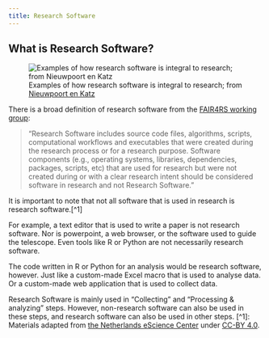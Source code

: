 ```yaml
---
title: Research Software
---
```


## What is Research Software?

![Examples of how research software is integral to research; from [Nieuwpoort en Katz](https://doi.org/10.54900/9akm9y5-5ject5y)](../public/what_is_researchsoftware.jpg)


There is a broad definition of research software from the [FAIR4RS working group](https://doi.org/10.5281/zenodo.5504015):

> "Research Software includes source code files, algorithms, scripts, computational workflows and executables that were created during the research process or for a research purpose. Software components (e.g., operating systems, libraries, dependencies, packages, scripts, etc) that are used for research but were not created during or with a clear research intent should be considered software in research and not Research Software."

It is important to note that not all software that is used in research is research software.[^1]

For example, a text editor that is used to write a paper is not research software. Nor is powerpoint, a web browser, or the software used to guide the telescope.
Even tools like R or Python are not necessarily research software.

The code written in R or Python for an analysis would be research software, however.
Just like a custom-made Excel macro that is used to analyse data. Or a custom-made web application that is used to collect data.

Research Software is mainly used in "Collecting" and "Processing & analyzing" steps. However, non-research software can also be used in these steps, and research software can also be used in other steps.
[^1]: Materials adapted from [the Netherlands eScience Center](https://esciencecenter-digital-skills.github.io/research-software-support) under [CC-BY 4.0](https://creativecommons.org/licenses/by/4.0/).
